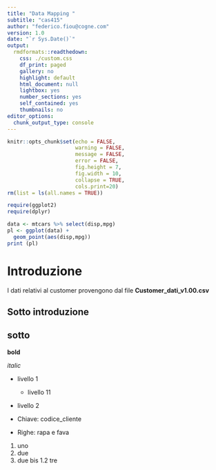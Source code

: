 ```yaml
---
title: "Data Mapping "
subtitle: "cas415"
author: "federico.fiou@cogne.com"
version: 1.0 
date: "`r Sys.Date()`"
output:
  rmdformats::readthedown:
    css: ./custom.css
    df_print: paged
    gallery: no
    highlight: default
    html_document: null
    lightbox: yes
    number_sections: yes
    self_contained: yes
    thumbnails: no
editor_options:
  chunk_output_type: console
---
```


```r
knitr::opts_chunk$set(echo = FALSE,
                      warning = FALSE,
                      message = FALSE,
                      error = FALSE,
                      fig.height = 7,
                      fig.width = 10,
                      collapse = TRUE,
                      cols.print=20)
rm(list = ls(all.names = TRUE))

require(ggplot2)
require(dplyr)
```

```r
data <- mtcars %>% select(disp,mpg)
pl <- ggplot(data) + 
  geom_point(aes(disp,mpg))
print (pl)
```

# Introduzione

I dati relativi al customer provengono dal file **Customer_dati_v1.00.csv**
  
## Sotto introduzione 

## sotto

__bold__

_italic_

* livello 1
  * livello 11
* livello 2

+ Chiave: codice_cliente
+ Righe: rapa e fava

1. uno
1. due
  1. due bis
1.2 tre


